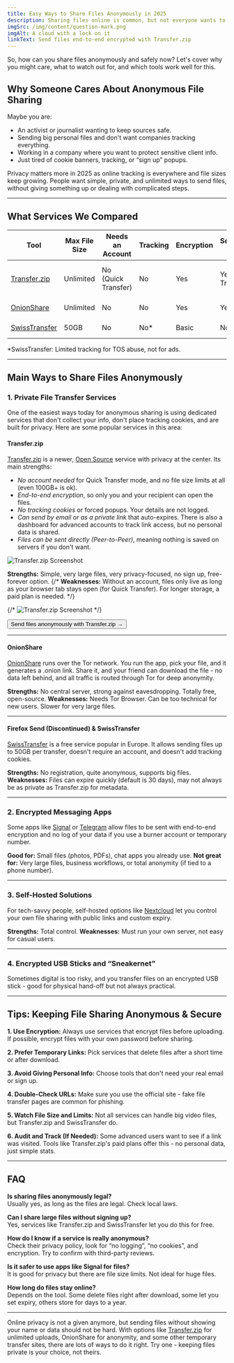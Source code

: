 ```yaml
---
title: Easy Ways to Share Files Anonymously in 2025
description: Sharing files online is common, but not everyone wants to reveal their identity. Sometimes, you need to share files anonymously; large work files, personal documents, or creative projects without exposing who you are or having your data tracked.
imgSrc: /img/content/question-mark.png
imgAlt: A cloud with a lock on it
linkText: Send files end-to-end encrypted with Transfer.zip
---
```



So, how can you share files anonymously and safely now? Let's cover why you might care, what to watch out for, and which tools work well for this.

## Why Someone Cares About Anonymous File Sharing

Maybe you are:
- An activist or journalist wanting to keep sources safe.
- Sending big personal files and don't want companies tracking everything.
- Working in a company where you want to protect sensitive client info.
- Just tired of cookie banners, tracking, or “sign up” popups.

Privacy matters more in 2025 as online tracking is everywhere and file sizes keep growing. People want simple, private, and unlimited ways to send files, without giving something up or dealing with complicated steps.

---

## What Services We Compared

| Tool           | Max File Size   | Needs an Account | Tracking | Encryption | Serverless Option | Storage Time            |
|----------------|----------------|------------------|----------|------------|-------------------|-------------------------|
| [Transfer.zip](https://transfer.zip)   | Unlimited        | No (Quick Transfer)  | No       | Yes        | Yes (Quick Transfer)       | Until tab closes/free, up to 1 year (Pro) |
| [OnionShare](https://onionshare.org/) | Unlimited        | No               | No       | Yes        | Yes                    | Peer-to-peer            |
| [SwissTransfer](https://www.swisstransfer.com/) | 50GB             | No               | No*      | Basic      | No                    | 30 days (default)        |

*SwissTransfer: Limited tracking for TOS abuse, not for ads.

---

## Main Ways to Share Files Anonymously

### 1. Private File Transfer Services

One of the easiest ways today for anonymous sharing is using dedicated services that don't collect your info, don't place tracking cookies, and are built for privacy. Here are some popular services in this area:

#### **Transfer.zip**
[Transfer.zip](https://transfer.zip) is a newer, [Open Source](https://github.com/robinkarlberg/transfer.zip-web) service with privacy at the center. Its main strengths:
- *No account needed* for Quick Transfer mode, and no file size limits at all (even 100GB+ is ok).
- *End-to-end encryption*, so only you and your recipient can open the files.
- *No tracking cookies* or forced popups. Your details are not logged.
- *Can send by email or as a private link* that auto-expires. There is also a dashboard for advanced accounts to track link access, but no personal data is shared.
- *Files can be sent directly (Peer-to-Peer)*, meaning nothing is saved on servers if you don't want.


<Image alt="Transfer.zip Screenshot" src={screenshot}/>

**Strengths:** Simple, very large files, very privacy-focused, no sign up, free-forever option.
{/* **Weaknesses:** Without an account, files only live as long as your browser tab stays open (for Quick Transfer). For longer storage, a paid plan is needed. */}

{/* ![Transfer.zip Screenshot](/img/68187e3e61aaffba5a2a9ca0) */}

<Button>Send files anonymously with Transfer.zip &rarr;</Button>

---

#### OnionShare

[OnionShare](https://onionshare.org/) runs over the Tor network. You run the app, pick your file, and it generates a .onion link. Share it, and your friend can download the file - no data left behind, and all traffic is routed through Tor for deep anonymity.

**Strengths:** No central server, strong against eavesdropping. Totally free, open-source.
**Weaknesses:** Needs Tor Browser. Can be too technical for new users. Slower for very large files.

---

#### Firefox Send (Discontinued) & SwissTransfer

[SwissTransfer](https://www.swisstransfer.com/) is a free service popular in Europe. It allows sending files up to 50GB per transfer, doesn't require an account, and doesn't add tracking cookies.

**Strengths:** No registration, quite anonymous, supports big files.
**Weaknesses:** Files can expire quickly (default is 30 days), may not always be as private as Transfer.zip for metadata.

---

### 2. Encrypted Messaging Apps

Some apps like [Signal](https://signal.org/) or [Telegram](https://telegram.org/) allow files to be sent with end-to-end encryption and no log of your data if you use a burner account or temporary number.

**Good for:** Small files (photos, PDFs), chat apps you already use.
**Not great for:** Very large files, business workflows, or total anonymity (if tied to a phone number).

---

### 3. Self-Hosted Solutions

For tech-savvy people, self-hosted options like [Nextcloud](https://nextcloud.com/) let you control your own file sharing with public links and custom expiry.

**Strengths:** Total control.
**Weaknesses:** Must run your own server, not easy for casual users.

---

### 4. Encrypted USB Sticks and “Sneakernet”

Sometimes digital is too risky, and you transfer files on an encrypted USB stick - good for physical hand-off but not always practical.

---

## Tips: Keeping File Sharing Anonymous & Secure

**1. Use Encryption:** Always use services that encrypt files before uploading. If possible, encrypt files with your own password before sharing.

**2. Prefer Temporary Links:** Pick services that delete files after a short time or after download.

**3. Avoid Giving Personal Info:** Choose tools that don't need your real email or sign up.

**4. Double-Check URLs:** Make sure you use the official site - fake file transfer pages are common for phishing.

**5. Watch File Size and Limits:** Not all services can handle big video files, but Transfer.zip and SwissTransfer do.

**6. Audit and Track (If Needed):** Some advanced users want to see if a link was visited. Tools like Transfer.zip's paid plans offer this - no personal data, just simple stats.

---

## FAQ

**Is sharing files anonymously legal?**  
Usually yes, as long as the files are legal. Check local laws.

**Can I share large files without signing up?**  
Yes, services like Transfer.zip and SwissTransfer let you do this for free.

**How do I know if a service is really anonymous?**  
Check their privacy policy, look for “no logging”, “no cookies”, and encryption. Try to confirm with third-party reviews.

**Is it safer to use apps like Signal for files?**  
It is good for privacy but there are file size limits. Not ideal for huge files.

**How long do files stay online?**  
Depends on the tool. Some delete files right after download, some let you set expiry, others store for days to a year.

---

Online privacy is not a given anymore, but sending files without showing your name or data should not be hard. With options like [Transfer.zip](https://transfer.zip) for unlimited uploads, OnionShare for anonymity, and some other temporary transfer sites, there are lots of ways to do it right. Try one - keeping files private is your choice, not theirs.